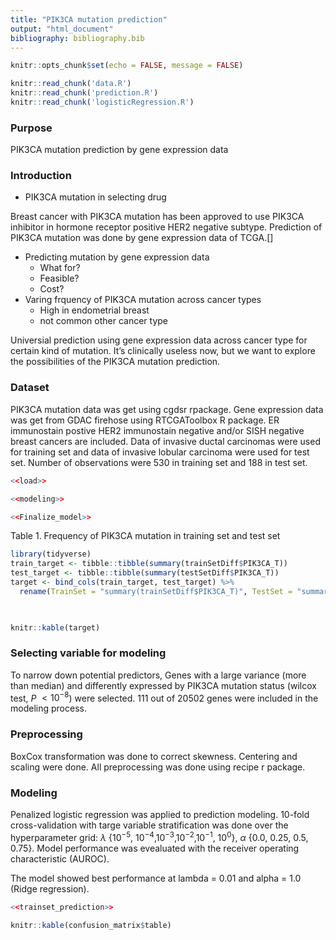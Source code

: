 ```yaml
---
title: "PIK3CA mutation prediction"
output: "html_document"
bibliography: bibliography.bib
---
```


```r
knitr::opts_chunk$set(echo = FALSE, message = FALSE)
```

```r
knitr::read_chunk('data.R')
knitr::read_chunk('prediction.R')
knitr::read_chunk('logisticRegression.R')
```

### Purpose  

PIK3CA mutation prediction by gene expression data

### Introduction  

- PIK3CA mutation in selecting drug  

Breast cancer with PIK3CA mutation has been approved to use PIK3CA inhibitor in hormone receptor positive HER2 negative subtype. Prediction of PIK3CA mutation was done by gene expression data of TCGA.[] 

- Predicting mutation by gene expression data
  * What for?  
  * Feasible?  
  * Cost?  

- Varing frquency of PIK3CA mutation across cancer types  
  * High in endometrial breast  
  * not common other cancer type

Universial prediction using gene expression data across cancer type for certain kind of mutation. It's clinically useless now, but we want to explore the possibilities of the PIK3CA mutation prediction.  

### Dataset  

PIK3CA mutation data was get using cgdsr rpackage. Gene expression data was get from GDAC firehose using RTCGAToolbox R package. ER immunostain postive HER2 immunostain negative and/or SISH negative breast cancers are included. Data of invasive ductal carcinomas were used for training set and data of invasive lobular carcinoma were used for test set. Number of observations were 530 in training set and 188 in test set. 

```r
<<load>>
```

```r
<<modeling>>
```

```r
<<Finalize_model>>

```

Table 1. Frequency of PIK3CA mutation in training set and test set  

```r
library(tidyverse)
train_target <- tibble::tibble(summary(trainSetDiff$PIK3CA_T)) 
test_target <- tibble::tibble(summary(testSetDiff$PIK3CA_T))
target <- bind_cols(train_target, test_target) %>%
  rename(TrainSet = "summary(trainSetDiff$PIK3CA_T)", TestSet = "summary(testSetDiff$PIK3CA_T)")

  

knitr::kable(target)

```

### Selecting variable for modeling  

To narrow down potential predictors, Genes with a large variance (more than median) and differently expressed by PIK3CA mutation status (wilcox test, *P* $<10^{-8}$) were selected. 111 out of 20502 genes were included in the modeling process.   

### Preprocessing  

BoxCox transformation was done to correct skewness. Centering and scaling were done. All preprocessing was done using recipe r package.  

### Modeling  

Penalized logistic regression was applied to prediction modeling. 10-fold cross-validation with targe variable stratification was done over the hyperparameter grid: $\lambda$ {$10^{-5}$, $10^{-4}$,$10^{-3}$,$10^{-2}$,$10^{-1}$, $10^{0}$}, $\alpha$ {0.0, 0.25, 0.5, 0.75}. Model performance was evealuated with the receiver operating characteristic (AUROC).  

The model showed best performance at lambda = 0.01 and alpha = 1.0 (Ridge regression). 





```r
<<trainset_prediction>>

knitr::kable(confusion_matrix$table)
```


